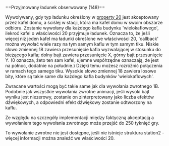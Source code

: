 <noinclude>{{pl/Development/NewGRF/inne strony|en=newgrf-specs.tt-wiki.net/wiki/Callback:_Watched_cargo_accepted|pl=pl/Development/NewGRF/NFO Specs/Callback/Watched cargo accepted}}
</noinclude>==<span id="Watched_cargo_accepted_(148)"></span><span title="Watched cargo accepted (148)" id="Watched_cargo_accepted_.28148.29">Przyjmowany ładunek obserwowany (148)</span>==

Wywoływany, gdy typ ładunku określony w [[pl/Development/NewGRF/NFO Specs/Action0/Houses#cargo-acceptance-watch-list-20|property 20]] jest akceptowany przez kafel domu, a ściślej w stacji, która ma kafel domu w swoim obszarze odbioru. Zostanie wywołany dla każdego kafla budynku 'wielokaflowego', ilekroć kafel o właściwości 20 przyjmuje ładunek. Oznacza to, że jeśli więcej niż jeden kafel ma ładunki określone we właściwości 20, <span title=wywołanie zwrotne>'callback'</span> można wywołać wiele razy na tym samym kaflu w tym samym tiku. Niskie słowo zmiennej 18 zawiera przesunięcie kafla wyzwalającej w stosunku do bieżącego kafla; dolny bajt zawiera przesunięcie X, górny bajt przesunięcie Y. (0 oznacza, że ​​to ten sam kafel, ujemne współrzędne oznaczają, że jest na północ, dodatnie na południe.) Dzięki temu możesz rozróżnić połączenia w ramach tego samego tiku. Wysokie słowo zmiennej 18 zawiera losowe bity, które są takie same dla każdego kafla budynków 'wielokaflowych'.

Zwracane wartości mogą być takie same jak dla wywołania zwrotnego 1B. Podobnie jak wszystkie wywołania zwrotne animacji, jeśli wysoki bajt wyniku jest niezerowy, zostanie on zinterpretowany jako liczba efektów dźwiękowych, a odpowiedni efekt dźwiękowy zostanie odtworzony na kaflu.

Ze względu na szczegóły implementacji między faktyczną akceptacją a wywołaniem tego wywołania zwrotnego może przejść do 250 tyknięć gry.

{{pl/Development/NewGRF/ttdp|}} To wywołanie zwrotne nie jest dostępne, jeśli nie istnieje struktura station2 - więcej informacji można znaleźć we właściwości 20.

<!--[[Category:Callbacks]]-->